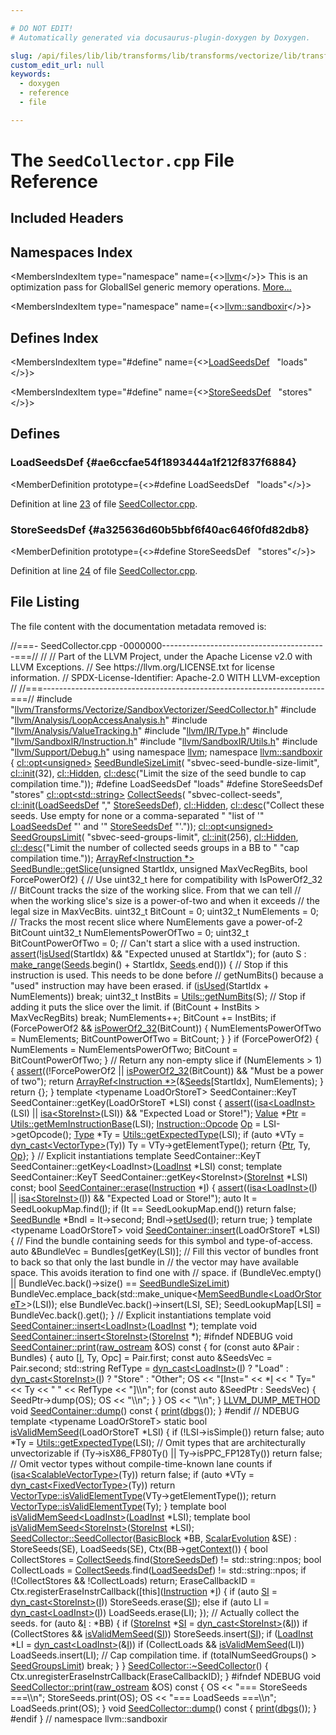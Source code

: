 ```yaml
---

# DO NOT EDIT!
# Automatically generated via docusaurus-plugin-doxygen by Doxygen.

slug: /api/files/lib/lib/transforms/lib/transforms/vectorize/lib/transforms/vectorize/sandboxvectorizer/seedcollector-cpp
custom_edit_url: null
keywords:
  - doxygen
  - reference
  - file

---
```





# The `SeedCollector.cpp` File Reference

<DoxygenPage pluginConfig={pluginConfig}>



## Included Headers

<IncludesList>
<IncludesListItem
  filePath="llvm/Transforms/Vectorize/SandboxVectorizer/SeedCollector.h"
  permalink="/docs/api/files/include/include/llvm/include/llvm/transforms/include/llvm/transforms/vectorize/include/llvm/transforms/vectorize/sandboxvectorizer/seedcollector-h"
  isLocal="true" />
<IncludesListItem
  filePath="llvm/Analysis/LoopAccessAnalysis.h"
  permalink="/docs/api/files/include/include/llvm/include/llvm/analysis/loopaccessanalysis-h"
  isLocal="true" />
<IncludesListItem
  filePath="llvm/Analysis/ValueTracking.h"
  permalink="/docs/api/files/include/include/llvm/include/llvm/analysis/valuetracking-h"
  isLocal="true" />
<IncludesListItem
  filePath="llvm/IR/Type.h"
  permalink="/docs/api/files/include/include/llvm/include/llvm/ir/type-h"
  isLocal="true" />
<IncludesListItem
  filePath="llvm/SandboxIR/Instruction.h"
  permalink="/docs/api/files/include/include/llvm/include/llvm/sandboxir/instruction-h"
  isLocal="true" />
<IncludesListItem
  filePath="llvm/SandboxIR/Utils.h"
  permalink="/docs/api/files/include/include/llvm/include/llvm/sandboxir/utils-h"
  isLocal="true" />
<IncludesListItem
  filePath="llvm/Support/Debug.h"
  permalink="/docs/api/files/include/include/llvm/include/llvm/support/debug-h"
  isLocal="true" />
</IncludesList>

## Namespaces Index

<MembersIndex>

<MembersIndexItem
  type="namespace"
  name={<><a href="/docs/api/namespaces/llvm">llvm</a></>}>
This is an optimization pass for GlobalISel generic memory operations. <a href="/docs/api/namespaces/llvm/#details">More...</a>
</MembersIndexItem>

<MembersIndexItem
  type="namespace"
  name={<><a href="/docs/api/namespaces/llvm/sandboxir">llvm::sandboxir</a></>}>
</MembersIndexItem>

</MembersIndex>

## Defines Index

<MembersIndex>

<MembersIndexItem
  type="#define"
  name={<><a href="#ae6ccfae54f1893444a1f212f837f6884">LoadSeedsDef</a>&nbsp;&nbsp;&nbsp;&quot;loads&quot;</>}>
</MembersIndexItem>

<MembersIndexItem
  type="#define"
  name={<><a href="#a325636d60b5bbf6f40ac646f0fd82db8">StoreSeedsDef</a>&nbsp;&nbsp;&nbsp;&quot;stores&quot;</>}>
</MembersIndexItem>

</MembersIndex>


<SectionDefinition>

## Defines

### LoadSeedsDef {#ae6ccfae54f1893444a1f212f837f6884}

<MemberDefinition
  prototype={<>#define LoadSeedsDef&nbsp;&nbsp;&nbsp;&quot;loads&quot;</>}>

Definition at line <a href="#l00023">23</a> of file <a href="/docs/api/files/lib/lib/transforms/lib/transforms/vectorize/lib/transforms/vectorize/sandboxvectorizer/seedcollector-cpp">SeedCollector.cpp</a>.
</MemberDefinition>

### StoreSeedsDef {#a325636d60b5bbf6f40ac646f0fd82db8}

<MemberDefinition
  prototype={<>#define StoreSeedsDef&nbsp;&nbsp;&nbsp;&quot;stores&quot;</>}>

Definition at line <a href="#l00024">24</a> of file <a href="/docs/api/files/lib/lib/transforms/lib/transforms/vectorize/lib/transforms/vectorize/sandboxvectorizer/seedcollector-cpp">SeedCollector.cpp</a>.
</MemberDefinition>

</SectionDefinition>

## File Listing

The file content with the documentation metadata removed is:

<ProgramListing>

<Link id="l00001" /><CodeLine lineNumber="1"><Highlight kind="comment">//===- SeedCollector.cpp  -0000000-----------------------------------------===//</Highlight><Highlight kind="normal"></Highlight></CodeLine>
<Link id="l00002" /><CodeLine lineNumber="2"><Highlight kind="normal"></Highlight><Highlight kind="comment">//</Highlight><Highlight kind="normal"></Highlight></CodeLine>
<Link id="l00003" /><CodeLine lineNumber="3"><Highlight kind="normal"></Highlight><Highlight kind="comment">// Part of the LLVM Project, under the Apache License v2.0 with LLVM Exceptions.</Highlight><Highlight kind="normal"></Highlight></CodeLine>
<Link id="l00004" /><CodeLine lineNumber="4"><Highlight kind="normal"></Highlight><Highlight kind="comment">// See https://llvm.org/LICENSE.txt for license information.</Highlight><Highlight kind="normal"></Highlight></CodeLine>
<Link id="l00005" /><CodeLine lineNumber="5"><Highlight kind="normal"></Highlight><Highlight kind="comment">// SPDX-License-Identifier: Apache-2.0 WITH LLVM-exception</Highlight><Highlight kind="normal"></Highlight></CodeLine>
<Link id="l00006" /><CodeLine lineNumber="6"><Highlight kind="normal"></Highlight><Highlight kind="comment">//</Highlight><Highlight kind="normal"></Highlight></CodeLine>
<Link id="l00007" /><CodeLine lineNumber="7"><Highlight kind="normal"></Highlight><Highlight kind="comment">//===----------------------------------------------------------------------===//</Highlight><Highlight kind="normal"></Highlight></CodeLine>
<Link id="l00008" /><CodeLine lineNumber="8"><Highlight kind="normal"></Highlight></CodeLine>
<Link id="l00009" /><CodeLine lineNumber="9"><Highlight kind="normal"></Highlight><Highlight kind="preprocessor">#include &quot;<a href="/docs/api/files/include/include/llvm/include/llvm/transforms/include/llvm/transforms/vectorize/include/llvm/transforms/vectorize/sandboxvectorizer/seedcollector-h">llvm/Transforms/Vectorize/SandboxVectorizer/SeedCollector.h</a>&quot;</Highlight><Highlight kind="normal"></Highlight></CodeLine>
<Link id="l00010" /><CodeLine lineNumber="10"><Highlight kind="normal"></Highlight><Highlight kind="preprocessor">#include &quot;<a href="/docs/api/files/include/include/llvm/include/llvm/analysis/loopaccessanalysis-h">llvm/Analysis/LoopAccessAnalysis.h</a>&quot;</Highlight><Highlight kind="normal"></Highlight></CodeLine>
<Link id="l00011" /><CodeLine lineNumber="11"><Highlight kind="normal"></Highlight><Highlight kind="preprocessor">#include &quot;<a href="/docs/api/files/include/include/llvm/include/llvm/analysis/valuetracking-h">llvm/Analysis/ValueTracking.h</a>&quot;</Highlight><Highlight kind="normal"></Highlight></CodeLine>
<Link id="l00012" /><CodeLine lineNumber="12"><Highlight kind="normal"></Highlight><Highlight kind="preprocessor">#include &quot;<a href="/docs/api/files/include/include/llvm/include/llvm/ir/type-h">llvm/IR/Type.h</a>&quot;</Highlight><Highlight kind="normal"></Highlight></CodeLine>
<Link id="l00013" /><CodeLine lineNumber="13"><Highlight kind="normal"></Highlight><Highlight kind="preprocessor">#include &quot;<a href="/docs/api/files/include/include/llvm/include/llvm/sandboxir/instruction-h">llvm/SandboxIR/Instruction.h</a>&quot;</Highlight><Highlight kind="normal"></Highlight></CodeLine>
<Link id="l00014" /><CodeLine lineNumber="14"><Highlight kind="normal"></Highlight><Highlight kind="preprocessor">#include &quot;<a href="/docs/api/files/include/include/llvm/include/llvm/sandboxir/utils-h">llvm/SandboxIR/Utils.h</a>&quot;</Highlight><Highlight kind="normal"></Highlight></CodeLine>
<Link id="l00015" /><CodeLine lineNumber="15"><Highlight kind="normal"></Highlight><Highlight kind="preprocessor">#include &quot;<a href="/docs/api/files/include/include/llvm/include/llvm/support/debug-h">llvm/Support/Debug.h</a>&quot;</Highlight><Highlight kind="normal"></Highlight></CodeLine>
<Link id="l00016" /><CodeLine lineNumber="16"><Highlight kind="normal"></Highlight></CodeLine>
<Link id="l00017" /><CodeLine lineNumber="17"><Highlight kind="normal"></Highlight><Highlight kind="keyword">using namespace </Highlight><Highlight kind="normal"><a href="/docs/api/namespaces/llvm">llvm</a>;</Highlight></CodeLine>
<Link id="l00018" /><CodeLine lineNumber="18"><Highlight kind="normal"></Highlight><Highlight kind="keyword">namespace </Highlight><Highlight kind="normal"><a href="/docs/api/namespaces/llvm/sandboxir">llvm::sandboxir</a> &#123;</Highlight></CodeLine>
<Link id="l00019" /><CodeLine lineNumber="19"><Highlight kind="normal"></Highlight></CodeLine>
<Link id="l00020" /><CodeLine lineNumber="20" lineLink="/docs/api/namespaces/llvm/sandboxir/#ac23be7d931bfabab475eada0768de9ab"><Highlight kind="normal"><a href="/docs/api/classes/llvm/cl/opt">cl::opt&lt;unsigned&gt;</a> <a href="/docs/api/namespaces/llvm/sandboxir/#ac23be7d931bfabab475eada0768de9ab">SeedBundleSizeLimit</a>(</Highlight></CodeLine>
<Link id="l00021" /><CodeLine lineNumber="21"><Highlight kind="normal">    </Highlight><Highlight kind="stringliteral">&quot;sbvec-seed-bundle-size-limit&quot;</Highlight><Highlight kind="normal">, <a href="/docs/api/namespaces/llvm/cl/#ac12e6a8f3a1b511f0dee2ed6de0ae806">cl::init</a>(32), <a href="/docs/api/namespaces/llvm/cl/#a68075925a54790e71ca790e1d4f21a40a263ac008d8d31f13ce460395fc4cf7e6">cl::Hidden</a>,</Highlight></CodeLine>
<Link id="l00022" /><CodeLine lineNumber="22"><Highlight kind="normal">    <a href="/docs/api/structs/llvm/cl/desc">cl::desc</a>(</Highlight><Highlight kind="stringliteral">&quot;Limit the size of the seed bundle to cap compilation time.&quot;</Highlight><Highlight kind="normal">));</Highlight></CodeLine>
<Link id="l00023" /><CodeLine lineNumber="23" lineLink="#ae6ccfae54f1893444a1f212f837f6884"><Highlight kind="normal"></Highlight><Highlight kind="preprocessor">#define LoadSeedsDef &quot;loads&quot;</Highlight><Highlight kind="normal"></Highlight></CodeLine>
<Link id="l00024" /><CodeLine lineNumber="24" lineLink="#a325636d60b5bbf6f40ac646f0fd82db8"><Highlight kind="normal"></Highlight><Highlight kind="preprocessor">#define StoreSeedsDef &quot;stores&quot;</Highlight><Highlight kind="normal"></Highlight></CodeLine>
<Link id="l00025" /><CodeLine lineNumber="25" lineLink="/docs/api/namespaces/llvm/sandboxir/#af1b11c35cb962ef32e3423fe567b4495"><Highlight kind="normal"><a href="/docs/api/classes/llvm/cl/opt">cl::opt&lt;std::string&gt;</a> <a href="/docs/api/namespaces/llvm/sandboxir/#af1b11c35cb962ef32e3423fe567b4495">CollectSeeds</a>(</Highlight></CodeLine>
<Link id="l00026" /><CodeLine lineNumber="26"><Highlight kind="normal">    </Highlight><Highlight kind="stringliteral">&quot;sbvec-collect-seeds&quot;</Highlight><Highlight kind="normal">, <a href="/docs/api/namespaces/llvm/cl/#ac12e6a8f3a1b511f0dee2ed6de0ae806">cl::init</a>(<a href="#ae6ccfae54f1893444a1f212f837f6884">LoadSeedsDef</a> </Highlight><Highlight kind="stringliteral">&quot;,&quot;</Highlight><Highlight kind="normal"> <a href="#a325636d60b5bbf6f40ac646f0fd82db8">StoreSeedsDef</a>), <a href="/docs/api/namespaces/llvm/cl/#a68075925a54790e71ca790e1d4f21a40a263ac008d8d31f13ce460395fc4cf7e6">cl::Hidden</a>,</Highlight></CodeLine>
<Link id="l00027" /><CodeLine lineNumber="27"><Highlight kind="normal">    <a href="/docs/api/structs/llvm/cl/desc">cl::desc</a>(</Highlight><Highlight kind="stringliteral">&quot;Collect these seeds. Use empty for none or a comma-separated &quot;</Highlight><Highlight kind="normal"></Highlight></CodeLine>
<Link id="l00028" /><CodeLine lineNumber="28"><Highlight kind="normal">             </Highlight><Highlight kind="stringliteral">&quot;list of &#39;&quot;</Highlight><Highlight kind="normal"> <a href="#ae6ccfae54f1893444a1f212f837f6884">LoadSeedsDef</a> </Highlight><Highlight kind="stringliteral">&quot;&#39; and &#39;&quot;</Highlight><Highlight kind="normal"> <a href="#a325636d60b5bbf6f40ac646f0fd82db8">StoreSeedsDef</a> </Highlight><Highlight kind="stringliteral">&quot;&#39;.&quot;</Highlight><Highlight kind="normal">));</Highlight></CodeLine>
<Link id="l00029" /><CodeLine lineNumber="29" lineLink="/docs/api/namespaces/llvm/sandboxir/#a89201844d1c5cc37bbab4c1179f18b9e"><Highlight kind="normal"><a href="/docs/api/classes/llvm/cl/opt">cl::opt&lt;unsigned&gt;</a> <a href="/docs/api/namespaces/llvm/sandboxir/#a89201844d1c5cc37bbab4c1179f18b9e">SeedGroupsLimit</a>(</Highlight></CodeLine>
<Link id="l00030" /><CodeLine lineNumber="30"><Highlight kind="normal">    </Highlight><Highlight kind="stringliteral">&quot;sbvec-seed-groups-limit&quot;</Highlight><Highlight kind="normal">, <a href="/docs/api/namespaces/llvm/cl/#ac12e6a8f3a1b511f0dee2ed6de0ae806">cl::init</a>(256), <a href="/docs/api/namespaces/llvm/cl/#a68075925a54790e71ca790e1d4f21a40a263ac008d8d31f13ce460395fc4cf7e6">cl::Hidden</a>,</Highlight></CodeLine>
<Link id="l00031" /><CodeLine lineNumber="31"><Highlight kind="normal">    <a href="/docs/api/structs/llvm/cl/desc">cl::desc</a>(</Highlight><Highlight kind="stringliteral">&quot;Limit the number of collected seeds groups in a BB to &quot;</Highlight><Highlight kind="normal"></Highlight></CodeLine>
<Link id="l00032" /><CodeLine lineNumber="32"><Highlight kind="normal">             </Highlight><Highlight kind="stringliteral">&quot;cap compilation time.&quot;</Highlight><Highlight kind="normal">));</Highlight></CodeLine>
<Link id="l00033" /><CodeLine lineNumber="33"><Highlight kind="normal"></Highlight></CodeLine>
<Link id="l00034" /><CodeLine lineNumber="34" lineLink="/docs/api/classes/llvm/sandboxir/seedbundle/#a75a54304c99ee264027c946c229d2ab6"><Highlight kind="normal"><a href="/docs/api/classes/llvm/arrayref">ArrayRef&lt;Instruction &#42;&gt;</a> <a href="/docs/api/classes/llvm/sandboxir/seedbundle/#a75a54304c99ee264027c946c229d2ab6">SeedBundle::getSlice</a>(</Highlight><Highlight kind="keywordtype">unsigned</Highlight><Highlight kind="normal"> StartIdx,</Highlight></CodeLine>
<Link id="l00035" /><CodeLine lineNumber="35"><Highlight kind="normal">                                             </Highlight><Highlight kind="keywordtype">unsigned</Highlight><Highlight kind="normal"> MaxVecRegBits,</Highlight></CodeLine>
<Link id="l00036" /><CodeLine lineNumber="36"><Highlight kind="normal">                                             </Highlight><Highlight kind="keywordtype">bool</Highlight><Highlight kind="normal"> ForcePowerOf2) &#123;</Highlight></CodeLine>
<Link id="l00037" /><CodeLine lineNumber="37"><Highlight kind="normal">  </Highlight><Highlight kind="comment">// Use uint32&#95;t here for compatibility with IsPowerOf2&#95;32</Highlight><Highlight kind="normal"></Highlight></CodeLine>
<Link id="l00038" /><CodeLine lineNumber="38"><Highlight kind="normal"></Highlight></CodeLine>
<Link id="l00039" /><CodeLine lineNumber="39"><Highlight kind="normal">  </Highlight><Highlight kind="comment">// BitCount tracks the size of the working slice. From that we can tell</Highlight><Highlight kind="normal"></Highlight></CodeLine>
<Link id="l00040" /><CodeLine lineNumber="40"><Highlight kind="normal">  </Highlight><Highlight kind="comment">// when the working slice&#39;s size is a power-of-two and when it exceeds</Highlight><Highlight kind="normal"></Highlight></CodeLine>
<Link id="l00041" /><CodeLine lineNumber="41"><Highlight kind="normal">  </Highlight><Highlight kind="comment">// the legal size in MaxVecBits.</Highlight><Highlight kind="normal"></Highlight></CodeLine>
<Link id="l00042" /><CodeLine lineNumber="42"><Highlight kind="normal">  uint32&#95;t BitCount = 0;</Highlight></CodeLine>
<Link id="l00043" /><CodeLine lineNumber="43"><Highlight kind="normal">  uint32&#95;t NumElements = 0;</Highlight></CodeLine>
<Link id="l00044" /><CodeLine lineNumber="44"><Highlight kind="normal">  </Highlight><Highlight kind="comment">// Tracks the most recent slice where NumElements gave a power-of-2 BitCount</Highlight><Highlight kind="normal"></Highlight></CodeLine>
<Link id="l00045" /><CodeLine lineNumber="45"><Highlight kind="normal">  uint32&#95;t NumElementsPowerOfTwo = 0;</Highlight></CodeLine>
<Link id="l00046" /><CodeLine lineNumber="46"><Highlight kind="normal">  uint32&#95;t BitCountPowerOfTwo = 0;</Highlight></CodeLine>
<Link id="l00047" /><CodeLine lineNumber="47"><Highlight kind="normal">  </Highlight><Highlight kind="comment">// Can&#39;t start a slice with a used instruction.</Highlight><Highlight kind="normal"></Highlight></CodeLine>
<Link id="l00048" /><CodeLine lineNumber="48"><Highlight kind="normal">  <a href="/docs/api/files/lib/lib/target/lib/target/amdgpu/silowercontrolflow-cpp/#a4868c5d81c5ccc98c47aeab6244346a0">assert</a>(!<a href="/docs/api/classes/llvm/sandboxir/seedbundle/#a2fb177e5ac1738fdc4dd1dfc2bf619b2">isUsed</a>(StartIdx) &amp;&amp; </Highlight><Highlight kind="stringliteral">&quot;Expected unused at StartIdx&quot;</Highlight><Highlight kind="normal">);</Highlight></CodeLine>
<Link id="l00049" /><CodeLine lineNumber="49"><Highlight kind="normal">  </Highlight><Highlight kind="keywordflow">for</Highlight><Highlight kind="normal"> (</Highlight><Highlight kind="keyword">auto</Highlight><Highlight kind="normal"> S : <a href="/docs/api/namespaces/llvm/#a341215803e83773a3e97860dc291f121">make&#95;range</a>(<a href="/docs/api/classes/llvm/sandboxir/seedbundle/#a5df5d71163f4407f8d995939b4c5993a">Seeds</a>.begin() + StartIdx, <a href="/docs/api/classes/llvm/sandboxir/seedbundle/#a5df5d71163f4407f8d995939b4c5993a">Seeds</a>.end())) &#123;</Highlight></CodeLine>
<Link id="l00050" /><CodeLine lineNumber="50"><Highlight kind="normal">    </Highlight><Highlight kind="comment">// Stop if this instruction is used. This needs to be done before</Highlight><Highlight kind="normal"></Highlight></CodeLine>
<Link id="l00051" /><CodeLine lineNumber="51"><Highlight kind="normal">    </Highlight><Highlight kind="comment">// getNumBits() because a &quot;used&quot; instruction may have been erased.</Highlight><Highlight kind="normal"></Highlight></CodeLine>
<Link id="l00052" /><CodeLine lineNumber="52"><Highlight kind="normal">    </Highlight><Highlight kind="keywordflow">if</Highlight><Highlight kind="normal"> (<a href="/docs/api/classes/llvm/sandboxir/seedbundle/#a2fb177e5ac1738fdc4dd1dfc2bf619b2">isUsed</a>(StartIdx + NumElements))</Highlight></CodeLine>
<Link id="l00053" /><CodeLine lineNumber="53"><Highlight kind="normal">      </Highlight><Highlight kind="keywordflow">break</Highlight><Highlight kind="normal">;</Highlight></CodeLine>
<Link id="l00054" /><CodeLine lineNumber="54"><Highlight kind="normal">    uint32&#95;t InstBits = <a href="/docs/api/classes/llvm/sandboxir/utils/#a880037a6ce1e268642581425f4f44c5f">Utils::getNumBits</a>(S);</Highlight></CodeLine>
<Link id="l00055" /><CodeLine lineNumber="55"><Highlight kind="normal">    </Highlight><Highlight kind="comment">// Stop if adding it puts the slice over the limit.</Highlight><Highlight kind="normal"></Highlight></CodeLine>
<Link id="l00056" /><CodeLine lineNumber="56"><Highlight kind="normal">    </Highlight><Highlight kind="keywordflow">if</Highlight><Highlight kind="normal"> (BitCount + InstBits &gt; MaxVecRegBits)</Highlight></CodeLine>
<Link id="l00057" /><CodeLine lineNumber="57"><Highlight kind="normal">      </Highlight><Highlight kind="keywordflow">break</Highlight><Highlight kind="normal">;</Highlight></CodeLine>
<Link id="l00058" /><CodeLine lineNumber="58"><Highlight kind="normal">    NumElements++;</Highlight></CodeLine>
<Link id="l00059" /><CodeLine lineNumber="59"><Highlight kind="normal">    BitCount += InstBits;</Highlight></CodeLine>
<Link id="l00060" /><CodeLine lineNumber="60"><Highlight kind="normal">    </Highlight><Highlight kind="keywordflow">if</Highlight><Highlight kind="normal"> (ForcePowerOf2 &amp;&amp; <a href="/docs/api/namespaces/llvm/#a6dec2b5d3e04b47adf4d918d678e81c9">isPowerOf2&#95;32</a>(BitCount)) &#123;</Highlight></CodeLine>
<Link id="l00061" /><CodeLine lineNumber="61"><Highlight kind="normal">      NumElementsPowerOfTwo = NumElements;</Highlight></CodeLine>
<Link id="l00062" /><CodeLine lineNumber="62"><Highlight kind="normal">      BitCountPowerOfTwo = BitCount;</Highlight></CodeLine>
<Link id="l00063" /><CodeLine lineNumber="63"><Highlight kind="normal">    &#125;</Highlight></CodeLine>
<Link id="l00064" /><CodeLine lineNumber="64"><Highlight kind="normal">  &#125;</Highlight></CodeLine>
<Link id="l00065" /><CodeLine lineNumber="65"><Highlight kind="normal">  </Highlight><Highlight kind="keywordflow">if</Highlight><Highlight kind="normal"> (ForcePowerOf2) &#123;</Highlight></CodeLine>
<Link id="l00066" /><CodeLine lineNumber="66"><Highlight kind="normal">    NumElements = NumElementsPowerOfTwo;</Highlight></CodeLine>
<Link id="l00067" /><CodeLine lineNumber="67"><Highlight kind="normal">    BitCount = BitCountPowerOfTwo;</Highlight></CodeLine>
<Link id="l00068" /><CodeLine lineNumber="68"><Highlight kind="normal">  &#125;</Highlight></CodeLine>
<Link id="l00069" /><CodeLine lineNumber="69"><Highlight kind="normal"></Highlight></CodeLine>
<Link id="l00070" /><CodeLine lineNumber="70"><Highlight kind="normal">  </Highlight><Highlight kind="comment">// Return any non-empty slice</Highlight><Highlight kind="normal"></Highlight></CodeLine>
<Link id="l00071" /><CodeLine lineNumber="71"><Highlight kind="normal">  </Highlight><Highlight kind="keywordflow">if</Highlight><Highlight kind="normal"> (NumElements &gt; 1) &#123;</Highlight></CodeLine>
<Link id="l00072" /><CodeLine lineNumber="72"><Highlight kind="normal">    <a href="/docs/api/files/lib/lib/target/lib/target/amdgpu/silowercontrolflow-cpp/#a4868c5d81c5ccc98c47aeab6244346a0">assert</a>((!ForcePowerOf2 || <a href="/docs/api/namespaces/llvm/#a6dec2b5d3e04b47adf4d918d678e81c9">isPowerOf2&#95;32</a>(BitCount)) &amp;&amp;</Highlight></CodeLine>
<Link id="l00073" /><CodeLine lineNumber="73"><Highlight kind="normal">           </Highlight><Highlight kind="stringliteral">&quot;Must be a power of two&quot;</Highlight><Highlight kind="normal">);</Highlight></CodeLine>
<Link id="l00074" /><CodeLine lineNumber="74"><Highlight kind="normal">    </Highlight><Highlight kind="keywordflow">return</Highlight><Highlight kind="normal"> <a href="/docs/api/classes/llvm/arrayref">ArrayRef&lt;Instruction &#42;&gt;</a>(&amp;<a href="/docs/api/classes/llvm/sandboxir/seedbundle/#a5df5d71163f4407f8d995939b4c5993a">Seeds</a>&#91;StartIdx&#93;, NumElements);</Highlight></CodeLine>
<Link id="l00075" /><CodeLine lineNumber="75"><Highlight kind="normal">  &#125;</Highlight></CodeLine>
<Link id="l00076" /><CodeLine lineNumber="76"><Highlight kind="normal">  </Highlight><Highlight kind="keywordflow">return</Highlight><Highlight kind="normal"> &#123;&#125;;</Highlight></CodeLine>
<Link id="l00077" /><CodeLine lineNumber="77"><Highlight kind="normal">&#125;</Highlight></CodeLine>
<Link id="l00078" /><CodeLine lineNumber="78"><Highlight kind="normal"></Highlight></CodeLine>
<Link id="l00079" /><CodeLine lineNumber="79"><Highlight kind="normal"></Highlight><Highlight kind="keyword">template</Highlight><Highlight kind="normal"> &lt;</Highlight><Highlight kind="keyword">typename</Highlight><Highlight kind="normal"> LoadOrStoreT&gt;</Highlight></CodeLine>
<Link id="l00080" /><CodeLine lineNumber="80"><Highlight kind="normal">SeedContainer::KeyT SeedContainer::getKey(LoadOrStoreT &#42;LSI)</Highlight><Highlight kind="keyword"> const </Highlight><Highlight kind="normal">&#123;</Highlight></CodeLine>
<Link id="l00081" /><CodeLine lineNumber="81"><Highlight kind="normal">  <a href="/docs/api/files/lib/lib/target/lib/target/amdgpu/silowercontrolflow-cpp/#a4868c5d81c5ccc98c47aeab6244346a0">assert</a>((<a href="/docs/api/namespaces/llvm/#a92ca992e52dddc420f4b069cae06dfbe">isa&lt;LoadInst&gt;</a>(LSI) || <a href="/docs/api/namespaces/llvm/#a92ca992e52dddc420f4b069cae06dfbe">isa&lt;StoreInst&gt;</a>(LSI)) &amp;&amp;</Highlight></CodeLine>
<Link id="l00082" /><CodeLine lineNumber="82"><Highlight kind="normal">         </Highlight><Highlight kind="stringliteral">&quot;Expected Load or Store!&quot;</Highlight><Highlight kind="normal">);</Highlight></CodeLine>
<Link id="l00083" /><CodeLine lineNumber="83"><Highlight kind="normal">  <a href="/docs/api/classes/llvm/sandboxir/value">Value</a> &#42;<a href="/docs/api/files/lib/lib/analysis/targetlibraryinfo-cpp/#aca185e6d0e9f423dbb24440206454872a11dbf501abf829b3ab7049c2d3a8a053">Ptr</a> = <a href="/docs/api/classes/llvm/sandboxir/utils/#ab0185a31c3cb2e873b3cf08093d18537">Utils::getMemInstructionBase</a>(LSI);</Highlight></CodeLine>
<Link id="l00084" /><CodeLine lineNumber="84"><Highlight kind="normal">  <a href="/docs/api/classes/llvm/sandboxir/instruction/#a4aff4a9ea3e30199d52d1d7d87321011">Instruction::Opcode</a> <a href="/docs/api/namespaces/llvm/#ab471937b9a227e70c7fe8bd9604014d6">Op</a> = LSI-&gt;getOpcode();</Highlight></CodeLine>
<Link id="l00085" /><CodeLine lineNumber="85"><Highlight kind="normal">  <a href="/docs/api/classes/llvm/sandboxir/type">Type</a> &#42;Ty = <a href="/docs/api/classes/llvm/sandboxir/utils/#a94ed4ff75262c5c7bf6107a1cb09d583">Utils::getExpectedType</a>(LSI);</Highlight></CodeLine>
<Link id="l00086" /><CodeLine lineNumber="86"><Highlight kind="normal">  </Highlight><Highlight kind="keywordflow">if</Highlight><Highlight kind="normal"> (</Highlight><Highlight kind="keyword">auto</Highlight><Highlight kind="normal"> &#42;VTy = <a href="/docs/api/namespaces/llvm/#a22eeee01734061ac1b31ccd994c49eef">dyn&#95;cast&lt;VectorType&gt;</a>(Ty))</Highlight></CodeLine>
<Link id="l00087" /><CodeLine lineNumber="87"><Highlight kind="normal">    Ty = VTy-&gt;getElementType();</Highlight></CodeLine>
<Link id="l00088" /><CodeLine lineNumber="88"><Highlight kind="normal">  </Highlight><Highlight kind="keywordflow">return</Highlight><Highlight kind="normal"> &#123;<a href="/docs/api/files/lib/lib/analysis/targetlibraryinfo-cpp/#aca185e6d0e9f423dbb24440206454872a11dbf501abf829b3ab7049c2d3a8a053">Ptr</a>, Ty, <a href="/docs/api/namespaces/llvm/#ab471937b9a227e70c7fe8bd9604014d6">Op</a>&#125;;</Highlight></CodeLine>
<Link id="l00089" /><CodeLine lineNumber="89"><Highlight kind="normal">&#125;</Highlight></CodeLine>
<Link id="l00090" /><CodeLine lineNumber="90"><Highlight kind="normal"></Highlight></CodeLine>
<Link id="l00091" /><CodeLine lineNumber="91"><Highlight kind="normal"></Highlight><Highlight kind="comment">// Explicit instantiations</Highlight><Highlight kind="normal"></Highlight></CodeLine>
<Link id="l00092" /><CodeLine lineNumber="92"><Highlight kind="normal"></Highlight><Highlight kind="keyword">template</Highlight><Highlight kind="normal"> SeedContainer::KeyT</Highlight></CodeLine>
<Link id="l00093" /><CodeLine lineNumber="93"><Highlight kind="normal">SeedContainer::getKey&lt;LoadInst&gt;(<a href="/docs/api/classes/llvm/loadinst">LoadInst</a> &#42;LSI) </Highlight><Highlight kind="keyword">const</Highlight><Highlight kind="normal">;</Highlight></CodeLine>
<Link id="l00094" /><CodeLine lineNumber="94"><Highlight kind="normal"></Highlight><Highlight kind="keyword">template</Highlight><Highlight kind="normal"> SeedContainer::KeyT</Highlight></CodeLine>
<Link id="l00095" /><CodeLine lineNumber="95"><Highlight kind="normal">SeedContainer::getKey&lt;StoreInst&gt;(<a href="/docs/api/classes/llvm/storeinst">StoreInst</a> &#42;LSI) </Highlight><Highlight kind="keyword">const</Highlight><Highlight kind="normal">;</Highlight></CodeLine>
<Link id="l00096" /><CodeLine lineNumber="96"><Highlight kind="normal"></Highlight></CodeLine>
<Link id="l00097" /><CodeLine lineNumber="97" lineLink="/docs/api/classes/llvm/sandboxir/seedcontainer/#af9677e9c84bd51005de775c187f17c3c"><Highlight kind="normal"></Highlight><Highlight kind="keywordtype">bool</Highlight><Highlight kind="normal"> <a href="/docs/api/classes/llvm/sandboxir/seedcontainer/#af9677e9c84bd51005de775c187f17c3c">SeedContainer::erase</a>(<a href="/docs/api/classes/llvm/sandboxir/instruction">Instruction</a> &#42;<a href="/docs/api/files/lib/lib/support/md5-cpp/#ac0eafdc9ee161b71e7af98af736952fd">I</a>) &#123;</Highlight></CodeLine>
<Link id="l00098" /><CodeLine lineNumber="98"><Highlight kind="normal">  <a href="/docs/api/files/lib/lib/target/lib/target/amdgpu/silowercontrolflow-cpp/#a4868c5d81c5ccc98c47aeab6244346a0">assert</a>((<a href="/docs/api/namespaces/llvm/#a92ca992e52dddc420f4b069cae06dfbe">isa&lt;LoadInst&gt;</a>(<a href="/docs/api/files/lib/lib/support/md5-cpp/#ac0eafdc9ee161b71e7af98af736952fd">I</a>) || <a href="/docs/api/namespaces/llvm/#a92ca992e52dddc420f4b069cae06dfbe">isa&lt;StoreInst&gt;</a>(<a href="/docs/api/files/lib/lib/support/md5-cpp/#ac0eafdc9ee161b71e7af98af736952fd">I</a>)) &amp;&amp; </Highlight><Highlight kind="stringliteral">&quot;Expected Load or Store!&quot;</Highlight><Highlight kind="normal">);</Highlight></CodeLine>
<Link id="l00099" /><CodeLine lineNumber="99"><Highlight kind="normal">  </Highlight><Highlight kind="keyword">auto</Highlight><Highlight kind="normal"> It = SeedLookupMap.find(<a href="/docs/api/files/lib/lib/support/md5-cpp/#ac0eafdc9ee161b71e7af98af736952fd">I</a>);</Highlight></CodeLine>
<Link id="l00100" /><CodeLine lineNumber="100"><Highlight kind="normal">  </Highlight><Highlight kind="keywordflow">if</Highlight><Highlight kind="normal"> (It == SeedLookupMap.end())</Highlight></CodeLine>
<Link id="l00101" /><CodeLine lineNumber="101"><Highlight kind="normal">    </Highlight><Highlight kind="keywordflow">return</Highlight><Highlight kind="normal"> </Highlight><Highlight kind="keyword">false</Highlight><Highlight kind="normal">;</Highlight></CodeLine>
<Link id="l00102" /><CodeLine lineNumber="102"><Highlight kind="normal">  <a href="/docs/api/classes/llvm/sandboxir/seedbundle">SeedBundle</a> &#42;Bndl = It-&gt;second;</Highlight></CodeLine>
<Link id="l00103" /><CodeLine lineNumber="103"><Highlight kind="normal">  Bndl-&gt;<a href="/docs/api/classes/llvm/sandboxir/seedbundle/#a9823456565f3d5c54902857ef08eb379">setUsed</a>(<a href="/docs/api/files/lib/lib/support/md5-cpp/#ac0eafdc9ee161b71e7af98af736952fd">I</a>);</Highlight></CodeLine>
<Link id="l00104" /><CodeLine lineNumber="104"><Highlight kind="normal">  </Highlight><Highlight kind="keywordflow">return</Highlight><Highlight kind="normal"> </Highlight><Highlight kind="keyword">true</Highlight><Highlight kind="normal">;</Highlight></CodeLine>
<Link id="l00105" /><CodeLine lineNumber="105"><Highlight kind="normal">&#125;</Highlight></CodeLine>
<Link id="l00106" /><CodeLine lineNumber="106"><Highlight kind="normal"></Highlight></CodeLine>
<Link id="l00107" /><CodeLine lineNumber="107" lineLink="/docs/api/classes/llvm/sandboxir/seedcontainer/#a0fd98b81b936d0728f877a1ed091a536"><Highlight kind="normal"></Highlight><Highlight kind="keyword">template</Highlight><Highlight kind="normal"> &lt;</Highlight><Highlight kind="keyword">typename</Highlight><Highlight kind="normal"> LoadOrStoreT&gt; </Highlight><Highlight kind="keywordtype">void</Highlight><Highlight kind="normal"> <a href="/docs/api/classes/llvm/sandboxir/seedcontainer/#a0fd98b81b936d0728f877a1ed091a536">SeedContainer::insert</a>(LoadOrStoreT &#42;LSI) &#123;</Highlight></CodeLine>
<Link id="l00108" /><CodeLine lineNumber="108"><Highlight kind="normal">  </Highlight><Highlight kind="comment">// Find the bundle containing seeds for this symbol and type-of-access.</Highlight><Highlight kind="normal"></Highlight></CodeLine>
<Link id="l00109" /><CodeLine lineNumber="109"><Highlight kind="normal">  </Highlight><Highlight kind="keyword">auto</Highlight><Highlight kind="normal"> &amp;BundleVec = Bundles&#91;getKey(LSI)&#93;;</Highlight></CodeLine>
<Link id="l00110" /><CodeLine lineNumber="110"><Highlight kind="normal">  </Highlight><Highlight kind="comment">// Fill this vector of bundles front to back so that only the last bundle in</Highlight><Highlight kind="normal"></Highlight></CodeLine>
<Link id="l00111" /><CodeLine lineNumber="111"><Highlight kind="normal">  </Highlight><Highlight kind="comment">// the vector may have available space. This avoids iteration to find one with</Highlight><Highlight kind="normal"></Highlight></CodeLine>
<Link id="l00112" /><CodeLine lineNumber="112"><Highlight kind="normal">  </Highlight><Highlight kind="comment">// space.</Highlight><Highlight kind="normal"></Highlight></CodeLine>
<Link id="l00113" /><CodeLine lineNumber="113"><Highlight kind="normal">  </Highlight><Highlight kind="keywordflow">if</Highlight><Highlight kind="normal"> (BundleVec.empty() || BundleVec.back()-&gt;size() == <a href="/docs/api/namespaces/llvm/sandboxir/#ac23be7d931bfabab475eada0768de9ab">SeedBundleSizeLimit</a>)</Highlight></CodeLine>
<Link id="l00114" /><CodeLine lineNumber="114"><Highlight kind="normal">    BundleVec.emplace&#95;back(std::make&#95;unique&lt;<a href="/docs/api/classes/llvm/sandboxir/memseedbundle">MemSeedBundle&lt;LoadOrStoreT&gt;</a>&gt;(LSI));</Highlight></CodeLine>
<Link id="l00115" /><CodeLine lineNumber="115"><Highlight kind="normal">  </Highlight><Highlight kind="keywordflow">else</Highlight><Highlight kind="normal"></Highlight></CodeLine>
<Link id="l00116" /><CodeLine lineNumber="116"><Highlight kind="normal">    BundleVec.back()-&gt;insert(LSI, SE);</Highlight></CodeLine>
<Link id="l00117" /><CodeLine lineNumber="117"><Highlight kind="normal"></Highlight></CodeLine>
<Link id="l00118" /><CodeLine lineNumber="118"><Highlight kind="normal">  SeedLookupMap&#91;LSI&#93; = BundleVec.back().get();</Highlight></CodeLine>
<Link id="l00119" /><CodeLine lineNumber="119"><Highlight kind="normal">&#125;</Highlight></CodeLine>
<Link id="l00120" /><CodeLine lineNumber="120"><Highlight kind="normal"></Highlight></CodeLine>
<Link id="l00121" /><CodeLine lineNumber="121"><Highlight kind="normal"></Highlight><Highlight kind="comment">// Explicit instantiations</Highlight><Highlight kind="normal"></Highlight></CodeLine>
<Link id="l00122" /><CodeLine lineNumber="122"><Highlight kind="normal"></Highlight><Highlight kind="keyword">template</Highlight><Highlight kind="normal"> </Highlight><Highlight kind="keywordtype">void</Highlight><Highlight kind="normal"> <a href="/docs/api/classes/llvm/sandboxir/seedcontainer/#a0fd98b81b936d0728f877a1ed091a536">SeedContainer::insert&lt;LoadInst&gt;</a>(<a href="/docs/api/classes/llvm/sandboxir/loadinst">LoadInst</a> &#42;);</Highlight></CodeLine>
<Link id="l00123" /><CodeLine lineNumber="123"><Highlight kind="normal"></Highlight><Highlight kind="keyword">template</Highlight><Highlight kind="normal"> </Highlight><Highlight kind="keywordtype">void</Highlight><Highlight kind="normal"> <a href="/docs/api/classes/llvm/sandboxir/seedcontainer/#a0fd98b81b936d0728f877a1ed091a536">SeedContainer::insert&lt;StoreInst&gt;</a>(<a href="/docs/api/classes/llvm/sandboxir/storeinst">StoreInst</a> &#42;);</Highlight></CodeLine>
<Link id="l00124" /><CodeLine lineNumber="124"><Highlight kind="normal"></Highlight></CodeLine>
<Link id="l00125" /><CodeLine lineNumber="125"><Highlight kind="normal"></Highlight><Highlight kind="preprocessor">#ifndef NDEBUG</Highlight><Highlight kind="normal"></Highlight></CodeLine>
<Link id="l00126" /><CodeLine lineNumber="126" lineLink="/docs/api/classes/llvm/sandboxir/seedcontainer/#a00699075b33420604fcc1729fe3dfd77"><Highlight kind="normal"></Highlight><Highlight kind="keywordtype">void</Highlight><Highlight kind="normal"> <a href="/docs/api/classes/llvm/sandboxir/seedcontainer/#a00699075b33420604fcc1729fe3dfd77">SeedContainer::print</a>(<a href="/docs/api/classes/llvm/raw-ostream">raw&#95;ostream</a> &amp;OS)</Highlight><Highlight kind="keyword"> const </Highlight><Highlight kind="normal">&#123;</Highlight></CodeLine>
<Link id="l00127" /><CodeLine lineNumber="127"><Highlight kind="normal">  </Highlight><Highlight kind="keywordflow">for</Highlight><Highlight kind="normal"> (</Highlight><Highlight kind="keyword">const</Highlight><Highlight kind="normal"> </Highlight><Highlight kind="keyword">auto</Highlight><Highlight kind="normal"> &amp;Pair : Bundles) &#123;</Highlight></CodeLine>
<Link id="l00128" /><CodeLine lineNumber="128"><Highlight kind="normal">    </Highlight><Highlight kind="keyword">auto</Highlight><Highlight kind="normal"> &#91;<a href="/docs/api/files/lib/lib/support/md5-cpp/#ac0eafdc9ee161b71e7af98af736952fd">I</a>, Ty, Opc&#93; = Pair.first;</Highlight></CodeLine>
<Link id="l00129" /><CodeLine lineNumber="129"><Highlight kind="normal">    </Highlight><Highlight kind="keyword">const</Highlight><Highlight kind="normal"> </Highlight><Highlight kind="keyword">auto</Highlight><Highlight kind="normal"> &amp;SeedsVec = Pair.second;</Highlight></CodeLine>
<Link id="l00130" /><CodeLine lineNumber="130"><Highlight kind="normal">    std::string RefType = <a href="/docs/api/namespaces/llvm/#a22eeee01734061ac1b31ccd994c49eef">dyn&#95;cast&lt;LoadInst&gt;</a>(<a href="/docs/api/files/lib/lib/support/md5-cpp/#ac0eafdc9ee161b71e7af98af736952fd">I</a>)    ? </Highlight><Highlight kind="stringliteral">&quot;Load&quot;</Highlight><Highlight kind="normal"></Highlight></CodeLine>
<Link id="l00131" /><CodeLine lineNumber="131"><Highlight kind="normal">                          : <a href="/docs/api/namespaces/llvm/#a22eeee01734061ac1b31ccd994c49eef">dyn&#95;cast&lt;StoreInst&gt;</a>(<a href="/docs/api/files/lib/lib/support/md5-cpp/#ac0eafdc9ee161b71e7af98af736952fd">I</a>) ? </Highlight><Highlight kind="stringliteral">&quot;Store&quot;</Highlight><Highlight kind="normal"></Highlight></CodeLine>
<Link id="l00132" /><CodeLine lineNumber="132"><Highlight kind="normal">                                                   : </Highlight><Highlight kind="stringliteral">&quot;Other&quot;</Highlight><Highlight kind="normal">;</Highlight></CodeLine>
<Link id="l00133" /><CodeLine lineNumber="133"><Highlight kind="normal">    OS &lt;&lt; </Highlight><Highlight kind="stringliteral">&quot;&#91;Inst=&quot;</Highlight><Highlight kind="normal"> &lt;&lt; &#42;<a href="/docs/api/files/lib/lib/support/md5-cpp/#ac0eafdc9ee161b71e7af98af736952fd">I</a> &lt;&lt; </Highlight><Highlight kind="stringliteral">&quot; Ty=&quot;</Highlight><Highlight kind="normal"> &lt;&lt; Ty &lt;&lt; </Highlight><Highlight kind="stringliteral">&quot; &quot;</Highlight><Highlight kind="normal"> &lt;&lt; RefType &lt;&lt; </Highlight><Highlight kind="stringliteral">&quot;&#93;\\n&quot;</Highlight><Highlight kind="normal">;</Highlight></CodeLine>
<Link id="l00134" /><CodeLine lineNumber="134"><Highlight kind="normal">    </Highlight><Highlight kind="keywordflow">for</Highlight><Highlight kind="normal"> (</Highlight><Highlight kind="keyword">const</Highlight><Highlight kind="normal"> </Highlight><Highlight kind="keyword">auto</Highlight><Highlight kind="normal"> &amp;SeedPtr : SeedsVec) &#123;</Highlight></CodeLine>
<Link id="l00135" /><CodeLine lineNumber="135"><Highlight kind="normal">      SeedPtr-&gt;dump(OS);</Highlight></CodeLine>
<Link id="l00136" /><CodeLine lineNumber="136"><Highlight kind="normal">      OS &lt;&lt; </Highlight><Highlight kind="stringliteral">&quot;\\n&quot;</Highlight><Highlight kind="normal">;</Highlight></CodeLine>
<Link id="l00137" /><CodeLine lineNumber="137"><Highlight kind="normal">    &#125;</Highlight></CodeLine>
<Link id="l00138" /><CodeLine lineNumber="138"><Highlight kind="normal">  &#125;</Highlight></CodeLine>
<Link id="l00139" /><CodeLine lineNumber="139"><Highlight kind="normal">  OS &lt;&lt; </Highlight><Highlight kind="stringliteral">&quot;\\n&quot;</Highlight><Highlight kind="normal">;</Highlight></CodeLine>
<Link id="l00140" /><CodeLine lineNumber="140"><Highlight kind="normal">&#125;</Highlight></CodeLine>
<Link id="l00141" /><CodeLine lineNumber="141"><Highlight kind="normal"></Highlight></CodeLine>
<Link id="l00142" /><CodeLine lineNumber="142" lineLink="/docs/api/classes/llvm/sandboxir/seedcontainer/#ad8a856ab638a4b031aec8bdfe9543736"><Highlight kind="normal"><a href="/docs/api/files/include/include/llvm/include/llvm/support/compiler-h/#aa863693eef567397d9c292da5bf22d34">LLVM&#95;DUMP&#95;METHOD</a> </Highlight><Highlight kind="keywordtype">void</Highlight><Highlight kind="normal"> <a href="/docs/api/classes/llvm/sandboxir/seedcontainer/#ad8a856ab638a4b031aec8bdfe9543736">SeedContainer::dump</a>()</Highlight><Highlight kind="keyword"> const </Highlight><Highlight kind="normal">&#123; <a href="/docs/api/classes/llvm/sandboxir/seedcontainer/#a00699075b33420604fcc1729fe3dfd77">print</a>(<a href="/docs/api/namespaces/llvm/#a7c46c742c31be54870e2038048e6b391">dbgs</a>()); &#125;</Highlight></CodeLine>
<Link id="l00143" /><CodeLine lineNumber="143"><Highlight kind="normal"></Highlight><Highlight kind="preprocessor">#endif </Highlight><Highlight kind="comment">// NDEBUG</Highlight><Highlight kind="normal"></Highlight></CodeLine>
<Link id="l00144" /><CodeLine lineNumber="144"><Highlight kind="normal"></Highlight></CodeLine>
<Link id="l00145" /><CodeLine lineNumber="145" lineLink="/docs/api/namespaces/llvm/sandboxir/#a3019002eb2b04987eae4158ac938245e"><Highlight kind="normal"></Highlight><Highlight kind="keyword">template</Highlight><Highlight kind="normal"> &lt;</Highlight><Highlight kind="keyword">typename</Highlight><Highlight kind="normal"> LoadOrStoreT&gt; </Highlight><Highlight kind="keyword">static</Highlight><Highlight kind="normal"> </Highlight><Highlight kind="keywordtype">bool</Highlight><Highlight kind="normal"> <a href="/docs/api/namespaces/llvm/sandboxir/#a3019002eb2b04987eae4158ac938245e">isValidMemSeed</a>(LoadOrStoreT &#42;LSI) &#123;</Highlight></CodeLine>
<Link id="l00146" /><CodeLine lineNumber="146"><Highlight kind="normal">  </Highlight><Highlight kind="keywordflow">if</Highlight><Highlight kind="normal"> (!LSI-&gt;isSimple())</Highlight></CodeLine>
<Link id="l00147" /><CodeLine lineNumber="147"><Highlight kind="normal">    </Highlight><Highlight kind="keywordflow">return</Highlight><Highlight kind="normal"> </Highlight><Highlight kind="keyword">false</Highlight><Highlight kind="normal">;</Highlight></CodeLine>
<Link id="l00148" /><CodeLine lineNumber="148"><Highlight kind="normal">  </Highlight><Highlight kind="keyword">auto</Highlight><Highlight kind="normal"> &#42;Ty = <a href="/docs/api/classes/llvm/sandboxir/utils/#a94ed4ff75262c5c7bf6107a1cb09d583">Utils::getExpectedType</a>(LSI);</Highlight></CodeLine>
<Link id="l00149" /><CodeLine lineNumber="149"><Highlight kind="normal">  </Highlight><Highlight kind="comment">// Omit types that are architecturally unvectorizable</Highlight><Highlight kind="normal"></Highlight></CodeLine>
<Link id="l00150" /><CodeLine lineNumber="150"><Highlight kind="normal">  </Highlight><Highlight kind="keywordflow">if</Highlight><Highlight kind="normal"> (Ty-&gt;isX86&#95;FP80Ty() || Ty-&gt;isPPC&#95;FP128Ty())</Highlight></CodeLine>
<Link id="l00151" /><CodeLine lineNumber="151"><Highlight kind="normal">    </Highlight><Highlight kind="keywordflow">return</Highlight><Highlight kind="normal"> </Highlight><Highlight kind="keyword">false</Highlight><Highlight kind="normal">;</Highlight></CodeLine>
<Link id="l00152" /><CodeLine lineNumber="152"><Highlight kind="normal">  </Highlight><Highlight kind="comment">// Omit vector types without compile-time-known lane counts</Highlight><Highlight kind="normal"></Highlight></CodeLine>
<Link id="l00153" /><CodeLine lineNumber="153"><Highlight kind="normal">  </Highlight><Highlight kind="keywordflow">if</Highlight><Highlight kind="normal"> (<a href="/docs/api/namespaces/llvm/#a92ca992e52dddc420f4b069cae06dfbe">isa&lt;ScalableVectorType&gt;</a>(Ty))</Highlight></CodeLine>
<Link id="l00154" /><CodeLine lineNumber="154"><Highlight kind="normal">    </Highlight><Highlight kind="keywordflow">return</Highlight><Highlight kind="normal"> </Highlight><Highlight kind="keyword">false</Highlight><Highlight kind="normal">;</Highlight></CodeLine>
<Link id="l00155" /><CodeLine lineNumber="155"><Highlight kind="normal">  </Highlight><Highlight kind="keywordflow">if</Highlight><Highlight kind="normal"> (</Highlight><Highlight kind="keyword">auto</Highlight><Highlight kind="normal"> &#42;VTy = <a href="/docs/api/namespaces/llvm/#a22eeee01734061ac1b31ccd994c49eef">dyn&#95;cast&lt;FixedVectorType&gt;</a>(Ty))</Highlight></CodeLine>
<Link id="l00156" /><CodeLine lineNumber="156"><Highlight kind="normal">    </Highlight><Highlight kind="keywordflow">return</Highlight><Highlight kind="normal"> <a href="/docs/api/classes/llvm/sandboxir/vectortype/#a071e25c5c6eae5299b1cdc3350c6d55c">VectorType::isValidElementType</a>(VTy-&gt;getElementType());</Highlight></CodeLine>
<Link id="l00157" /><CodeLine lineNumber="157"><Highlight kind="normal">  </Highlight><Highlight kind="keywordflow">return</Highlight><Highlight kind="normal"> <a href="/docs/api/classes/llvm/sandboxir/vectortype/#a071e25c5c6eae5299b1cdc3350c6d55c">VectorType::isValidElementType</a>(Ty);</Highlight></CodeLine>
<Link id="l00158" /><CodeLine lineNumber="158"><Highlight kind="normal">&#125;</Highlight></CodeLine>
<Link id="l00159" /><CodeLine lineNumber="159"><Highlight kind="normal"></Highlight></CodeLine>
<Link id="l00160" /><CodeLine lineNumber="160" lineLink="/docs/api/namespaces/llvm/sandboxir/#a62e53b84727fdfb9439c7c852a3a4076"><Highlight kind="normal"></Highlight><Highlight kind="keyword">template</Highlight><Highlight kind="normal"> </Highlight><Highlight kind="keywordtype">bool</Highlight><Highlight kind="normal"> <a href="/docs/api/namespaces/llvm/sandboxir/#a62e53b84727fdfb9439c7c852a3a4076">isValidMemSeed&lt;LoadInst&gt;</a>(<a href="/docs/api/classes/llvm/sandboxir/loadinst">LoadInst</a> &#42;LSI);</Highlight></CodeLine>
<Link id="l00161" /><CodeLine lineNumber="161" lineLink="/docs/api/namespaces/llvm/sandboxir/#a1a9f70aa2c1d90e3a620b518964c6baa"><Highlight kind="normal"></Highlight><Highlight kind="keyword">template</Highlight><Highlight kind="normal"> </Highlight><Highlight kind="keywordtype">bool</Highlight><Highlight kind="normal"> <a href="/docs/api/namespaces/llvm/sandboxir/#a1a9f70aa2c1d90e3a620b518964c6baa">isValidMemSeed&lt;StoreInst&gt;</a>(<a href="/docs/api/classes/llvm/sandboxir/storeinst">StoreInst</a> &#42;LSI);</Highlight></CodeLine>
<Link id="l00162" /><CodeLine lineNumber="162"><Highlight kind="normal"></Highlight></CodeLine>
<Link id="l00163" /><CodeLine lineNumber="163" lineLink="/docs/api/classes/llvm/sandboxir/seedcollector/#a330c68039614e8c42c1e1ccdf3cd10a5"><Highlight kind="normal"><a href="/docs/api/classes/llvm/sandboxir/seedcollector/#a330c68039614e8c42c1e1ccdf3cd10a5">SeedCollector::SeedCollector</a>(<a href="/docs/api/namespaces/llvm/sandboxir/#a60f87746e4945fda7ea3d5a983c9b62c">BasicBlock</a> &#42;BB, <a href="/docs/api/classes/llvm/scalarevolution">ScalarEvolution</a> &amp;SE)</Highlight></CodeLine>
<Link id="l00164" /><CodeLine lineNumber="164"><Highlight kind="normal">    : StoreSeeds(SE), LoadSeeds(SE), Ctx(BB-&gt;<a href="/docs/api/namespaces/llvm/sandboxir/#a16ef7ef1c4bb934e4d6f5dbd6e5fef6f">getContext</a>()) &#123;</Highlight></CodeLine>
<Link id="l00165" /><CodeLine lineNumber="165"><Highlight kind="normal"></Highlight></CodeLine>
<Link id="l00166" /><CodeLine lineNumber="166"><Highlight kind="normal">  </Highlight><Highlight kind="keywordtype">bool</Highlight><Highlight kind="normal"> CollectStores = <a href="/docs/api/namespaces/llvm/sandboxir/#af1b11c35cb962ef32e3423fe567b4495">CollectSeeds</a>.find(<a href="#a325636d60b5bbf6f40ac646f0fd82db8">StoreSeedsDef</a>) != std::string::npos;</Highlight></CodeLine>
<Link id="l00167" /><CodeLine lineNumber="167"><Highlight kind="normal">  </Highlight><Highlight kind="keywordtype">bool</Highlight><Highlight kind="normal"> CollectLoads = <a href="/docs/api/namespaces/llvm/sandboxir/#af1b11c35cb962ef32e3423fe567b4495">CollectSeeds</a>.find(<a href="#ae6ccfae54f1893444a1f212f837f6884">LoadSeedsDef</a>) != std::string::npos;</Highlight></CodeLine>
<Link id="l00168" /><CodeLine lineNumber="168"><Highlight kind="normal">  </Highlight><Highlight kind="keywordflow">if</Highlight><Highlight kind="normal"> (!CollectStores &amp;&amp; !CollectLoads)</Highlight></CodeLine>
<Link id="l00169" /><CodeLine lineNumber="169"><Highlight kind="normal">    </Highlight><Highlight kind="keywordflow">return</Highlight><Highlight kind="normal">;</Highlight></CodeLine>
<Link id="l00170" /><CodeLine lineNumber="170"><Highlight kind="normal"></Highlight></CodeLine>
<Link id="l00171" /><CodeLine lineNumber="171"><Highlight kind="normal">  EraseCallbackID = Ctx.registerEraseInstrCallback(&#91;</Highlight><Highlight kind="keyword">this</Highlight><Highlight kind="normal">&#93;(<a href="/docs/api/classes/llvm/sandboxir/instruction">Instruction</a> &#42;<a href="/docs/api/files/lib/lib/support/md5-cpp/#ac0eafdc9ee161b71e7af98af736952fd">I</a>) &#123;</Highlight></CodeLine>
<Link id="l00172" /><CodeLine lineNumber="172"><Highlight kind="normal">    </Highlight><Highlight kind="keywordflow">if</Highlight><Highlight kind="normal"> (</Highlight><Highlight kind="keyword">auto</Highlight><Highlight kind="normal"> <a href="/docs/api/namespaces/llvm/si">SI</a> = <a href="/docs/api/namespaces/llvm/#a22eeee01734061ac1b31ccd994c49eef">dyn&#95;cast&lt;StoreInst&gt;</a>(<a href="/docs/api/files/lib/lib/support/md5-cpp/#ac0eafdc9ee161b71e7af98af736952fd">I</a>))</Highlight></CodeLine>
<Link id="l00173" /><CodeLine lineNumber="173"><Highlight kind="normal">      StoreSeeds.erase(<a href="/docs/api/namespaces/llvm/si">SI</a>);</Highlight></CodeLine>
<Link id="l00174" /><CodeLine lineNumber="174"><Highlight kind="normal">    </Highlight><Highlight kind="keywordflow">else</Highlight><Highlight kind="normal"> </Highlight><Highlight kind="keywordflow">if</Highlight><Highlight kind="normal"> (</Highlight><Highlight kind="keyword">auto</Highlight><Highlight kind="normal"> LI = <a href="/docs/api/namespaces/llvm/#a22eeee01734061ac1b31ccd994c49eef">dyn&#95;cast&lt;LoadInst&gt;</a>(<a href="/docs/api/files/lib/lib/support/md5-cpp/#ac0eafdc9ee161b71e7af98af736952fd">I</a>))</Highlight></CodeLine>
<Link id="l00175" /><CodeLine lineNumber="175"><Highlight kind="normal">      LoadSeeds.erase(LI);</Highlight></CodeLine>
<Link id="l00176" /><CodeLine lineNumber="176"><Highlight kind="normal">  &#125;);</Highlight></CodeLine>
<Link id="l00177" /><CodeLine lineNumber="177"><Highlight kind="normal"></Highlight></CodeLine>
<Link id="l00178" /><CodeLine lineNumber="178"><Highlight kind="normal">  </Highlight><Highlight kind="comment">// Actually collect the seeds.</Highlight><Highlight kind="normal"></Highlight></CodeLine>
<Link id="l00179" /><CodeLine lineNumber="179"><Highlight kind="normal">  </Highlight><Highlight kind="keywordflow">for</Highlight><Highlight kind="normal"> (</Highlight><Highlight kind="keyword">auto</Highlight><Highlight kind="normal"> &amp;<a href="/docs/api/files/lib/lib/support/md5-cpp/#ac0eafdc9ee161b71e7af98af736952fd">I</a> : &#42;BB) &#123;</Highlight></CodeLine>
<Link id="l00180" /><CodeLine lineNumber="180"><Highlight kind="normal">    </Highlight><Highlight kind="keywordflow">if</Highlight><Highlight kind="normal"> (<a href="/docs/api/classes/llvm/sandboxir/storeinst">StoreInst</a> &#42;<a href="/docs/api/namespaces/llvm/si">SI</a> = <a href="/docs/api/namespaces/llvm/#a22eeee01734061ac1b31ccd994c49eef">dyn&#95;cast&lt;StoreInst&gt;</a>(&amp;<a href="/docs/api/files/lib/lib/support/md5-cpp/#ac0eafdc9ee161b71e7af98af736952fd">I</a>))</Highlight></CodeLine>
<Link id="l00181" /><CodeLine lineNumber="181"><Highlight kind="normal">      </Highlight><Highlight kind="keywordflow">if</Highlight><Highlight kind="normal"> (CollectStores &amp;&amp; <a href="/docs/api/namespaces/llvm/sandboxir/#a3019002eb2b04987eae4158ac938245e">isValidMemSeed</a>(<a href="/docs/api/namespaces/llvm/si">SI</a>))</Highlight></CodeLine>
<Link id="l00182" /><CodeLine lineNumber="182"><Highlight kind="normal">        StoreSeeds.insert(<a href="/docs/api/namespaces/llvm/si">SI</a>);</Highlight></CodeLine>
<Link id="l00183" /><CodeLine lineNumber="183"><Highlight kind="normal">    </Highlight><Highlight kind="keywordflow">if</Highlight><Highlight kind="normal"> (<a href="/docs/api/classes/llvm/sandboxir/loadinst">LoadInst</a> &#42;LI = <a href="/docs/api/namespaces/llvm/#a22eeee01734061ac1b31ccd994c49eef">dyn&#95;cast&lt;LoadInst&gt;</a>(&amp;<a href="/docs/api/files/lib/lib/support/md5-cpp/#ac0eafdc9ee161b71e7af98af736952fd">I</a>))</Highlight></CodeLine>
<Link id="l00184" /><CodeLine lineNumber="184"><Highlight kind="normal">      </Highlight><Highlight kind="keywordflow">if</Highlight><Highlight kind="normal"> (CollectLoads &amp;&amp; <a href="/docs/api/namespaces/llvm/sandboxir/#a3019002eb2b04987eae4158ac938245e">isValidMemSeed</a>(LI))</Highlight></CodeLine>
<Link id="l00185" /><CodeLine lineNumber="185"><Highlight kind="normal">        LoadSeeds.insert(LI);</Highlight></CodeLine>
<Link id="l00186" /><CodeLine lineNumber="186"><Highlight kind="normal">    </Highlight><Highlight kind="comment">// Cap compilation time.</Highlight><Highlight kind="normal"></Highlight></CodeLine>
<Link id="l00187" /><CodeLine lineNumber="187"><Highlight kind="normal">    </Highlight><Highlight kind="keywordflow">if</Highlight><Highlight kind="normal"> (totalNumSeedGroups() &gt; <a href="/docs/api/namespaces/llvm/sandboxir/#a89201844d1c5cc37bbab4c1179f18b9e">SeedGroupsLimit</a>)</Highlight></CodeLine>
<Link id="l00188" /><CodeLine lineNumber="188"><Highlight kind="normal">      </Highlight><Highlight kind="keywordflow">break</Highlight><Highlight kind="normal">;</Highlight></CodeLine>
<Link id="l00189" /><CodeLine lineNumber="189"><Highlight kind="normal">  &#125;</Highlight></CodeLine>
<Link id="l00190" /><CodeLine lineNumber="190"><Highlight kind="normal">&#125;</Highlight></CodeLine>
<Link id="l00191" /><CodeLine lineNumber="191"><Highlight kind="normal"></Highlight></CodeLine>
<Link id="l00192" /><CodeLine lineNumber="192" lineLink="/docs/api/classes/llvm/sandboxir/seedcollector/#a6201643830489323548830a4cc800e37"><Highlight kind="normal"><a href="/docs/api/classes/llvm/sandboxir/seedcollector/#a6201643830489323548830a4cc800e37">SeedCollector::~SeedCollector</a>() &#123;</Highlight></CodeLine>
<Link id="l00193" /><CodeLine lineNumber="193"><Highlight kind="normal">  Ctx.unregisterEraseInstrCallback(EraseCallbackID);</Highlight></CodeLine>
<Link id="l00194" /><CodeLine lineNumber="194"><Highlight kind="normal">&#125;</Highlight></CodeLine>
<Link id="l00195" /><CodeLine lineNumber="195"><Highlight kind="normal"></Highlight></CodeLine>
<Link id="l00196" /><CodeLine lineNumber="196"><Highlight kind="normal"></Highlight><Highlight kind="preprocessor">#ifndef NDEBUG</Highlight><Highlight kind="normal"></Highlight></CodeLine>
<Link id="l00197" /><CodeLine lineNumber="197" lineLink="/docs/api/classes/llvm/sandboxir/seedcollector/#a9f1b62cc06c2374b3a575a10a1ba4ca4"><Highlight kind="normal"></Highlight><Highlight kind="keywordtype">void</Highlight><Highlight kind="normal"> <a href="/docs/api/classes/llvm/sandboxir/seedcollector/#a9f1b62cc06c2374b3a575a10a1ba4ca4">SeedCollector::print</a>(<a href="/docs/api/classes/llvm/raw-ostream">raw&#95;ostream</a> &amp;OS)</Highlight><Highlight kind="keyword"> const </Highlight><Highlight kind="normal">&#123;</Highlight></CodeLine>
<Link id="l00198" /><CodeLine lineNumber="198"><Highlight kind="normal">  OS &lt;&lt; </Highlight><Highlight kind="stringliteral">&quot;=== StoreSeeds ===\\n&quot;</Highlight><Highlight kind="normal">;</Highlight></CodeLine>
<Link id="l00199" /><CodeLine lineNumber="199"><Highlight kind="normal">  StoreSeeds.print(OS);</Highlight></CodeLine>
<Link id="l00200" /><CodeLine lineNumber="200"><Highlight kind="normal">  OS &lt;&lt; </Highlight><Highlight kind="stringliteral">&quot;=== LoadSeeds ===\\n&quot;</Highlight><Highlight kind="normal">;</Highlight></CodeLine>
<Link id="l00201" /><CodeLine lineNumber="201"><Highlight kind="normal">  LoadSeeds.print(OS);</Highlight></CodeLine>
<Link id="l00202" /><CodeLine lineNumber="202"><Highlight kind="normal">&#125;</Highlight></CodeLine>
<Link id="l00203" /><CodeLine lineNumber="203"><Highlight kind="normal"></Highlight></CodeLine>
<Link id="l00204" /><CodeLine lineNumber="204" lineLink="/docs/api/classes/llvm/sandboxir/seedcollector/#afd60efe9a807a336d72b4cb3206b655f"><Highlight kind="normal"></Highlight><Highlight kind="keywordtype">void</Highlight><Highlight kind="normal"> <a href="/docs/api/classes/llvm/sandboxir/seedcollector/#afd60efe9a807a336d72b4cb3206b655f">SeedCollector::dump</a>()</Highlight><Highlight kind="keyword"> const </Highlight><Highlight kind="normal">&#123; <a href="/docs/api/classes/llvm/sandboxir/seedcollector/#a9f1b62cc06c2374b3a575a10a1ba4ca4">print</a>(<a href="/docs/api/namespaces/llvm/#a7c46c742c31be54870e2038048e6b391">dbgs</a>()); &#125;</Highlight></CodeLine>
<Link id="l00205" /><CodeLine lineNumber="205"><Highlight kind="normal"></Highlight><Highlight kind="preprocessor">#endif</Highlight><Highlight kind="normal"></Highlight></CodeLine>
<Link id="l00206" /><CodeLine lineNumber="206"><Highlight kind="normal"></Highlight></CodeLine>
<Link id="l00207" /><CodeLine lineNumber="207"><Highlight kind="normal">&#125; </Highlight><Highlight kind="comment">// namespace llvm::sandboxir</Highlight><Highlight kind="normal"></Highlight></CodeLine>

</ProgramListing>

</DoxygenPage>
